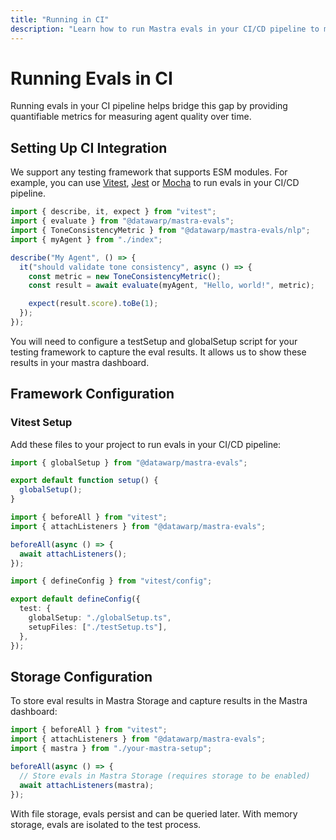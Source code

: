 ```yaml
---
title: "Running in CI"
description: "Learn how to run Mastra evals in your CI/CD pipeline to monitor agent quality over time."
---
```



# Running Evals in CI

<ScorerCallout />

Running evals in your CI pipeline helps bridge this gap by providing quantifiable metrics for measuring agent quality over time.

## Setting Up CI Integration

We support any testing framework that supports ESM modules. For example, you can use [Vitest](https://vitest.dev/), [Jest](https://jestjs.io/) or [Mocha](https://mochajs.org/) to run evals in your CI/CD pipeline.

```typescript copy showLineNumbers filename="src/mastra/agents/index.test.ts"
import { describe, it, expect } from "vitest";
import { evaluate } from "@datawarp/mastra-evals";
import { ToneConsistencyMetric } from "@datawarp/mastra-evals/nlp";
import { myAgent } from "./index";

describe("My Agent", () => {
  it("should validate tone consistency", async () => {
    const metric = new ToneConsistencyMetric();
    const result = await evaluate(myAgent, "Hello, world!", metric);

    expect(result.score).toBe(1);
  });
});
```

You will need to configure a testSetup and globalSetup script for your testing framework to capture the eval results. It allows us to show these results in your mastra dashboard.

## Framework Configuration

### Vitest Setup

Add these files to your project to run evals in your CI/CD pipeline:

```typescript copy showLineNumbers filename="globalSetup.ts"
import { globalSetup } from "@datawarp/mastra-evals";

export default function setup() {
  globalSetup();
}
```

```typescript copy showLineNumbers filename="testSetup.ts"
import { beforeAll } from "vitest";
import { attachListeners } from "@datawarp/mastra-evals";

beforeAll(async () => {
  await attachListeners();
});
```

```typescript copy showLineNumbers filename="vitest.config.ts"
import { defineConfig } from "vitest/config";

export default defineConfig({
  test: {
    globalSetup: "./globalSetup.ts",
    setupFiles: ["./testSetup.ts"],
  },
});
```

## Storage Configuration

To store eval results in Mastra Storage and capture results in the Mastra dashboard:

```typescript copy showLineNumbers filename="testSetup.ts"
import { beforeAll } from "vitest";
import { attachListeners } from "@datawarp/mastra-evals";
import { mastra } from "./your-mastra-setup";

beforeAll(async () => {
  // Store evals in Mastra Storage (requires storage to be enabled)
  await attachListeners(mastra);
});
```

With file storage, evals persist and can be queried later. With memory storage, evals are isolated to the test process.
